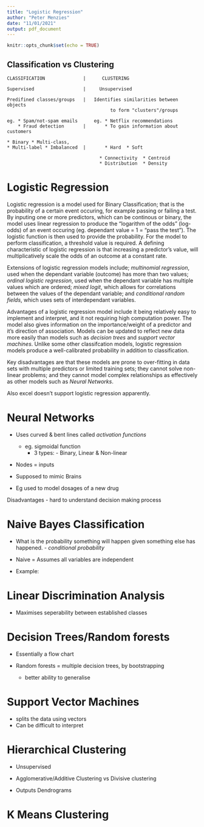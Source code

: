 ```yaml
---
title: "Logistic Regression"
author: "Peter Menzies"
date: "11/01/2021"
output: pdf_document
---
```


```r
knitr::opts_chunk$set(echo = TRUE)
```

## Classification vs Clustering

    CLASSIFICATION              |      CLUSTERING       
    
    Supervised                  |     Unsupervised
       
    Predifined classes/groups   |   Identifies similarities between objects
                                          to form "clusters"/groups
    
    eg. * Spam/not-spam emails      eg. * Netflix recommendations
        * Fraud detection       |       * To gain information about customers
        
    * Binary * Multi-class,           
    * Multi-label * Imbalanced  |       * Hard  * Soft
    
                                      * Connectivity  * Centroid
                                      * Distribution  * Density
    
    

# Logistic Regression

  Logistic regression is a model used for Binary Classification; that is the probability of a certain event occuring, for example passing or failing a test. By inputing one or more predictors, which can be continous or binary, the model uses linear regression to produce the "logarithm of the odds" (log-odds) of an event occuring (eg. dependant value = 1 = "pass the test"). The logistic function is then used to provide the probability. For the model to perform classification, a threshold value is required. A defining characteristic of logistic regression is that increasing a predictor's value, will multiplicatively scale the odds of an outcome at a constant rate.
  
  Extensions of logistic regression models include; *multinomial regression*, used when the dependant variable (outcome) has more than two values; *ordinal logistic regression*, used when the dependant variable has multiple values which are ordered; *mixed logit*, which allows for correlations between the values of the dependant variable; and *conditional random fields*, which uses sets of interdependant variables. 
  
  Advantages of a logistic regression model include it being relatively easy to implement and interpret, and it not requiring high computation power. The model also gives information on the importance/weight of a predictor and it's direction of association. Models can be updated to reflect new data more easily than models such as *decision trees* and *support vector machines*. Unlike some other classifcation models, logistic regression models produce a well-calibrated probability in addition to classification. 
  
  Key disadvantages are that these models are prone to over-fitting in data sets with multiple predictors or limited training sets; they cannot solve non-linear problems; and they cannot model complex relationships as effectively as other models such as *Neural Networks*. 

  Also excel doesn't support logistic regression apparently. 



# Neural Networks

* Uses curved & bent lines called *activation functions*
  -   eg. sigmoidal function
      * 3 types: - Binary, Linear & Non-linear

* Nodes = inputs

* Supposed to mimic Brains

* Eg used to model dosages of a new drug

Disadvantages - hard to understand decision making process

# Naive Bayes Classification

* What is the probability something will happen given something else has happened. - *conditional probability*

* Naive = Assumes all variables are independent

* Example: 

# Linear Discrimination Analysis

* Maximises seperability between established classes 


# Decision Trees/Random forests

* Essentially a flow chart

* Random forests = multiple decision trees, by bootstrapping
     - better ability to generalise

# Support Vector Machines

* splits the data using vectors
* Can be difficult to interpret


# Hierarchical Clustering

* Unsupervised

* Agglomerative/Additive Clustering vs Divisive clustering

* Outputs Dendrograms

# K Means Clustering


